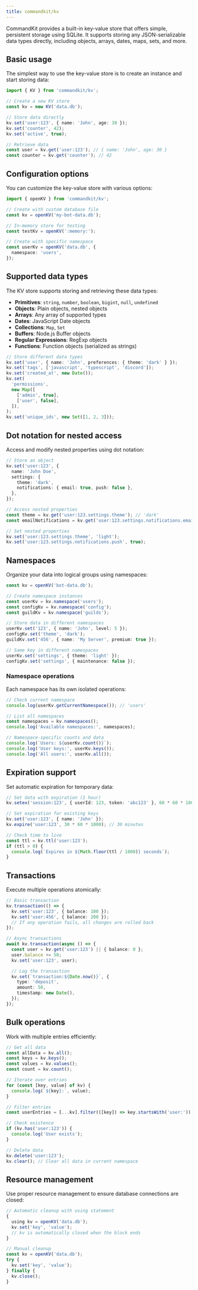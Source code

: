 ```yaml
---
title: commandkit/kv
---
```


CommandKit provides a built-in key-value store that offers simple,
persistent storage using SQLite. It supports storing any
JSON-serializable data types directly, including objects, arrays,
dates, maps, sets, and more.

## Basic usage

The simplest way to use the key-value store is to create an instance
and start storing data:

```typescript
import { KV } from 'commandkit/kv';

// Create a new KV store
const kv = new KV('data.db');

// Store data directly
kv.set('user:123', { name: 'John', age: 30 });
kv.set('counter', 42);
kv.set('active', true);

// Retrieve data
const user = kv.get('user:123'); // { name: 'John', age: 30 }
const counter = kv.get('counter'); // 42
```

## Configuration options

You can customize the key-value store with various options:

```typescript
import { openKV } from 'commandkit/kv';

// Create with custom database file
const kv = openKV('my-bot-data.db');

// In-memory store for testing
const testKv = openKV(':memory:');

// Create with specific namespace
const userKv = openKV('data.db', {
  namespace: 'users',
});
```

## Supported data types

The KV store supports storing and retrieving these data types:

- **Primitives**: `string`, `number`, `boolean`, `bigint`, `null`,
  `undefined`
- **Objects**: Plain objects, nested objects
- **Arrays**: Any array of supported types
- **Dates**: JavaScript Date objects
- **Collections**: `Map`, `Set`
- **Buffers**: Node.js Buffer objects
- **Regular Expressions**: RegExp objects
- **Functions**: Function objects (serialized as strings)

```typescript
// Store different data types
kv.set('user', { name: 'John', preferences: { theme: 'dark' } });
kv.set('tags', ['javascript', 'typescript', 'discord']);
kv.set('created_at', new Date());
kv.set(
  'permissions',
  new Map([
    ['admin', true],
    ['user', false],
  ]),
);
kv.set('unique_ids', new Set([1, 2, 3]));
```

## Dot notation for nested access

Access and modify nested properties using dot notation:

```typescript
// Store an object
kv.set('user:123', {
  name: 'John Doe',
  settings: {
    theme: 'dark',
    notifications: { email: true, push: false },
  },
});

// Access nested properties
const theme = kv.get('user:123.settings.theme'); // 'dark'
const emailNotifications = kv.get('user:123.settings.notifications.email'); // true

// Set nested properties
kv.set('user:123.settings.theme', 'light');
kv.set('user:123.settings.notifications.push', true);
```

## Namespaces

Organize your data into logical groups using namespaces:

```typescript
const kv = openKV('bot-data.db');

// Create namespace instances
const userKv = kv.namespace('users');
const configKv = kv.namespace('config');
const guildKv = kv.namespace('guilds');

// Store data in different namespaces
userKv.set('123', { name: 'John', level: 5 });
configKv.set('theme', 'dark');
guildKv.set('456', { name: 'My Server', premium: true });

// Same key in different namespaces
userKv.set('settings', { theme: 'light' });
configKv.set('settings', { maintenance: false });
```

### Namespace operations

Each namespace has its own isolated operations:

```typescript
// Check current namespace
console.log(userKv.getCurrentNamespace()); // 'users'

// List all namespaces
const namespaces = kv.namespaces();
console.log('Available namespaces:', namespaces);

// Namespace-specific counts and data
console.log(`Users: ${userKv.count()}`);
console.log('User keys:', userKv.keys());
console.log('All users:', userKv.all());
```

## Expiration support

Set automatic expiration for temporary data:

```typescript
// Set data with expiration (1 hour)
kv.setex('session:123', { userId: 123, token: 'abc123' }, 60 * 60 * 1000);

// Set expiration for existing keys
kv.set('user:123', { name: 'John' });
kv.expire('user:123', 30 * 60 * 1000); // 30 minutes

// Check time to live
const ttl = kv.ttl('user:123');
if (ttl > 0) {
  console.log(`Expires in ${Math.floor(ttl / 1000)} seconds`);
}
```

## Transactions

Execute multiple operations atomically:

```typescript
// Basic transaction
kv.transaction(() => {
  kv.set('user:123', { balance: 100 });
  kv.set('user:456', { balance: 200 });
  // If any operation fails, all changes are rolled back
});

// Async transactions
await kv.transaction(async () => {
  const user = kv.get('user:123') || { balance: 0 };
  user.balance += 50;
  kv.set('user:123', user);

  // Log the transaction
  kv.set(`transaction:${Date.now()}`, {
    type: 'deposit',
    amount: 50,
    timestamp: new Date(),
  });
});
```

## Bulk operations

Work with multiple entries efficiently:

```typescript
// Get all data
const allData = kv.all();
const keys = kv.keys();
const values = kv.values();
const count = kv.count();

// Iterate over entries
for (const [key, value] of kv) {
  console.log(`${key}:`, value);
}

// Filter entries
const userEntries = [...kv].filter(([key]) => key.startsWith('user:'));

// Check existence
if (kv.has('user:123')) {
  console.log('User exists');
}

// Delete data
kv.delete('user:123');
kv.clear(); // Clear all data in current namespace
```

## Resource management

Use proper resource management to ensure database connections are
closed:

```typescript
// Automatic cleanup with using statement
{
  using kv = openKV('data.db');
  kv.set('key', 'value');
  // kv is automatically closed when the block ends
}

// Manual cleanup
const kv = openKV('data.db');
try {
  kv.set('key', 'value');
} finally {
  kv.close();
}
```
